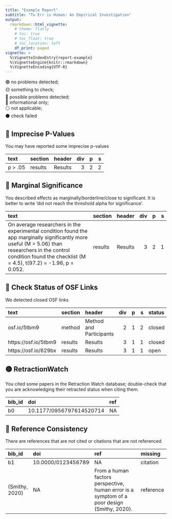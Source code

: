 ```yaml
---
title: "Example Report"
subtitle: "To Err is Human: An Empirical Investigation"
output: 
  rmarkdown::html_vignette:
    # theme: flatly
    # toc: true
    # toc_float: true
    # toc_location: left
    df_print: paged
vignette: >
  %\VignetteIndexEntry{report-example}
  %\VignetteEngine{knitr::rmarkdown}
  %\VignetteEncoding{UTF-8}
---
```


<style>
  h2.na::before { content: '⚪️ '; }
  h2.fail::before { content: '⚫️ '; }
  h2.info::before { content: '🔵 '; }
  h2.red::before { content: '🔴 '; }
  h2.yellow::before { content: '🟡 '; }
  h2.green::before { content: '🟢 '; }
</style>

::: {.column-margin}
🟢 no problems detected;<br>
🟡 something to check;<br>
🔴 possible problems detected;<br>
🔵 informational only;<br>
⚪️ not applicable;<br>
⚫️ check failed
:::

## Imprecise P-Values {.red}

You may have reported some imprecise p-values

|text    |section |header  | div|  p|  s|
|:-------|:-------|:-------|---:|--:|--:|
|p > .05 |results |Results |   3|  2|  2|

## Marginal Significance {.red}

You described effects as marginally/borderline/close to significant. It is better to write 'did not reach the threshold alpha for significance'.

|text                                                                                                                                                                                                                    |section |header  | div|  p|  s|
|:-----------------------------------------------------------------------------------------------------------------------------------------------------------------------------------------------------------------------|:-------|:-------|---:|--:|--:|
|On average researchers in the experimental condition found the app marginally significantly more useful (M = 5.06) than researchers in the control condition found the checklist (M = 4.5), t(97.2) = -1.96, p = 0.052. |results |Results |   3|  2|  1|

## Check Status of OSF Links {.red}

We detected closed OSF links

|text                 |section |header                  | div|  p|  s|status |
|:--------------------|:-------|:-----------------------|---:|--:|--:|:------|
|osf.io/5tbm9         |method  |Method and Participants |   2|  1|  2|closed |
|https://osf.io/5tbm9 |results |Results                 |   3|  1|  1|closed |
|https://osf.io/629bx |results |Results                 |   3|  1|  1|open   |

## RetractionWatch {.yellow}

You cited some papers in the Retraction Watch database; double-check that you are acknowledging their retracted status when citing them.

|bib_id |doi                      |ref |
|:------|:------------------------|:---|
|b0     |10.1177/0956797614520714 |NA  |

## Reference Consistency {.red}

There are references that are not cited or citations that are not referenced

|bib_id         |doi                |ref                                                                                         |missing   |
|:--------------|:------------------|:-------------------------------------------------------------------------------------------|:---------|
|b1             |10.0000/0123456789 |NA                                                                                          |citation  |
|(Smithy, 2020) |NA                 |From a human factors perspective, human error is a symptom of a poor design (Smithy, 2020). |reference |
